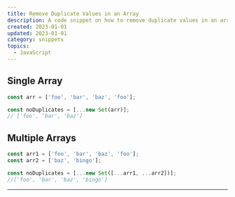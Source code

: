 ```yaml
---
title: Remove Duplicate Values in an Array
description: A code snippet on how to remove duplicate values in an array.
created: 2023-01-01
updated: 2023-01-01
category: snippets
topics:
  - JavaScript
---
```


## Single Array

```js
const arr = ['foo', 'bar', 'baz', 'foo'];

const noDuplicates = [...new Set(arr)];
// ['foo', 'bar', 'baz']
```

## Multiple Arrays

```js
const arr1 = ['foo', 'bar', 'baz', 'foo'];
const arr2 = ['baz', 'bingo'];

const noDuplicates = [...new Set([...arr1, ...arr2])];
//['foo', 'bar', 'baz', 'bingo']
```

---

<LastUpdated updated={updated} />
